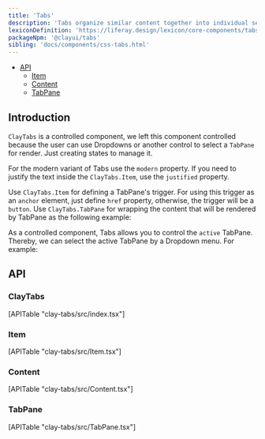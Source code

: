```yaml
---
title: 'Tabs'
description: 'Tabs organize similar content together into individual sections in the same page.'
lexiconDefinition: 'https://liferay.design/lexicon/core-components/tabs/'
packageNpm: '@clayui/tabs'
sibling: 'docs/components/css-tabs.html'
---
```



<div class="nav-toc-absolute">
<div class="nav-toc">

-   [API](#api)
    -   [Item](#item)
    -   [Content](#content)
    -   [TabPane](#tabpane)

</div>
</div>

## Introduction

`ClayTabs` is a controlled component, we left this component controlled because the user can use Dropdowns or another control to select a `TabPane` for render. Just creating states to manage it.

For the modern variant of Tabs use the `modern` property. If you need to justify the text inside the `ClayTabs.Item`, use the `justified` property.

Use `ClayTabs.Item` for defining a TabPane's trigger. For using this trigger as an `anchor` element, just define `href` property, otherwise, the trigger will be a `button`. Use `ClayTabs.TabPane` for wrapping the content that will be rendered by TabPane as the following example:

<Tabs />

As a controlled component, Tabs allows you to control the `active` TabPane. Thereby, we can select the active TabPane by a Dropdown menu. For example:

<TabsDropdown />

## API

### ClayTabs

<div>[APITable "clay-tabs/src/index.tsx"]</div>

### Item

<div>[APITable "clay-tabs/src/Item.tsx"]</div>

### Content

<div>[APITable "clay-tabs/src/Content.tsx"]</div>

### TabPane

<div>[APITable "clay-tabs/src/TabPane.tsx"]</div>
